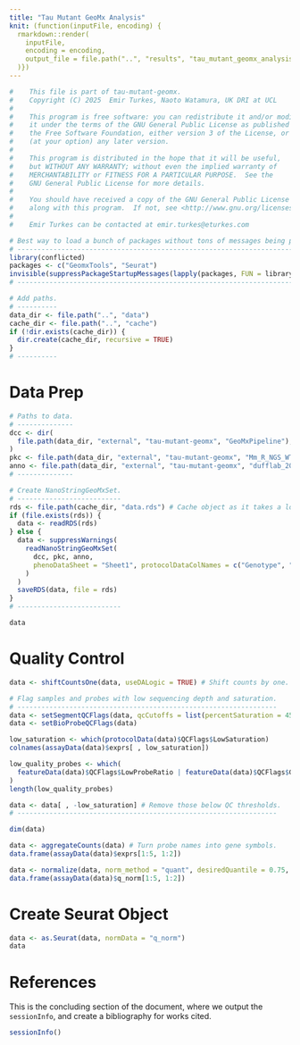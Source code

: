 ```yaml
---
title: "Tau Mutant GeoMx Analysis"
knit: (function(inputFile, encoding) {
  rmarkdown::render(
    inputFile,
    encoding = encoding,
    output_file = file.path("..", "results", "tau_mutant_geomx_analysis.html")
  )})
---
```


```r
#    This file is part of tau-mutant-geomx.
#    Copyright (C) 2025  Emir Turkes, Naoto Watamura, UK DRI at UCL
#
#    This program is free software: you can redistribute it and/or modify
#    it under the terms of the GNU General Public License as published by
#    the Free Software Foundation, either version 3 of the License, or
#    (at your option) any later version.
#
#    This program is distributed in the hope that it will be useful,
#    but WITHOUT ANY WARRANTY; without even the implied warranty of
#    MERCHANTABILITY or FITNESS FOR A PARTICULAR PURPOSE.  See the
#    GNU General Public License for more details.
#
#    You should have received a copy of the GNU General Public License
#    along with this program.  If not, see <http://www.gnu.org/licenses/>.
#
#    Emir Turkes can be contacted at emir.turkes@eturkes.com

# Best way to load a bunch of packages without tons of messages being produced.
# -----------------------------------------------------------------------------
library(conflicted)
packages <- c("GeomxTools", "Seurat")
invisible(suppressPackageStartupMessages(lapply(packages, FUN = library, character.only = TRUE)))
# -----------------------------------------------------------------------------

# Add paths.
# ----------
data_dir <- file.path("..", "data")
cache_dir <- file.path("..", "cache")
if (!dir.exists(cache_dir)) {
  dir.create(cache_dir, recursive = TRUE)
}
# ----------
```

# Data Prep

```r
# Paths to data.
# --------------
dcc <- dir(
  file.path(data_dir, "external", "tau-mutant-geomx", "GeoMxPipeline"), pattern = ".dcc$", full.names = TRUE
)
pkc <- file.path(data_dir, "external", "tau-mutant-geomx", "Mm_R_NGS_WTA_v1.0.pkc")
anno <- file.path(data_dir, "external", "tau-mutant-geomx", "dufflab_20241126T1146", "AnalysisSampleSheet.xlsx")
# --------------

# Create NanoStringGeoMxSet.
# --------------------------
rds <- file.path(cache_dir, "data.rds") # Cache object as it takes a long time to create.
if (file.exists(rds)) {
  data <- readRDS(rds)
} else {
  data <- suppressWarnings(
    readNanoStringGeoMxSet(
      dcc, pkc, anno,
      phenoDataSheet = "Sheet1", protocolDataColNames = c("Genotype", "Bio_Rep", "Tech_Rep", "Slide_Rep")
    )
  )
  saveRDS(data, file = rds)
}
# --------------------------

data
```

# Quality Control

```r
data <- shiftCountsOne(data, useDALogic = TRUE) # Shift counts by one.

# Flag samples and probes with low sequencing depth and saturation.
# -----------------------------------------------------------------
data <- setSegmentQCFlags(data, qcCutoffs = list(percentSaturation = 45))
data <- setBioProbeQCFlags(data)

low_saturation <- which(protocolData(data)$QCFlags$LowSaturation)
colnames(assayData(data)$exprs[ , low_saturation])

low_quality_probes <- which(
  featureData(data)$QCFlags$LowProbeRatio | featureData(data)$QCFlags$GlobalGrubbsOutlier
)
length(low_quality_probes)

data <- data[ , -low_saturation] # Remove those below QC thresholds.
# -----------------------------------------------------------------

dim(data)

data <- aggregateCounts(data) # Turn probe names into gene symbols.
data.frame(assayData(data)$exprs[1:5, 1:2])

data <- normalize(data, norm_method = "quant", desiredQuantile = 0.75, toElt = "q_norm") # Normalize data.
data.frame(assayData(data)$q_norm[1:5, 1:2])
```

# Create Seurat Object

```r
data <- as.Seurat(data, normData = "q_norm")
data
```

# References

This is the concluding section of the document, where we output the `sessionInfo`, and create a bibliography for works cited.

```r
sessionInfo()
```
